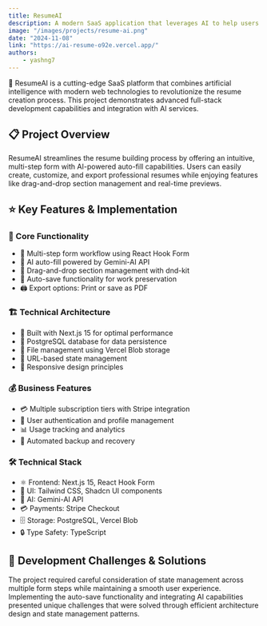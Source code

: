 ```yaml
---
title: ResumeAI
description: A modern SaaS application that leverages AI to help users create professional resumes with features like auto-fill, drag-and-drop sections, and multiple subscription tiers.
image: "/images/projects/resume-ai.png"
date: "2024-11-08"
link: "https://ai-resume-o92e.vercel.app/"
authors:
    - yashng7
---
```


🤖 ResumeAI is a cutting-edge SaaS platform that combines artificial intelligence with modern web technologies to revolutionize the resume creation process. This project demonstrates advanced full-stack development capabilities and integration with AI services.

## 📋 Project Overview

ResumeAI streamlines the resume building process by offering an intuitive, multi-step form with AI-powered auto-fill capabilities. Users can easily create, customize, and export professional resumes while enjoying features like drag-and-drop section management and real-time previews.

## ⭐ Key Features & Implementation

### 🎯 Core Functionality
- 📝 Multi-step form workflow using React Hook Form
- 🤖 AI auto-fill powered by Gemini-AI API
- 🎨 Drag-and-drop section management with dnd-kit
- 💾 Auto-save functionality for work preservation
- 🖨️ Export options: Print or save as PDF

### 🏗️ Technical Architecture
- 🔄 Built with Next.js 15 for optimal performance
- 💽 PostgreSQL database for data persistence
- 📁 File management using Vercel Blob storage
- 🔗 URL-based state management
- 📱 Responsive design principles

### 💰 Business Features
- 💳 Multiple subscription tiers with Stripe integration
- 👥 User authentication and profile management
- 📊 Usage tracking and analytics
- 💾 Automated backup and recovery

### 🛠️ Technical Stack
- ⚛️ Frontend: Next.js 15, React Hook Form
- 🎨 UI: Tailwind CSS, Shadcn UI components
- 🤖 AI: Gemini-AI API
- 💳 Payments: Stripe Checkout
- 🗄️ Storage: PostgreSQL, Vercel Blob
- 🔒 Type Safety: TypeScript

## 💪 Development Challenges & Solutions

The project required careful consideration of state management across multiple form steps while maintaining a smooth user experience. Implementing the auto-save functionality and integrating AI capabilities presented unique challenges that were solved through efficient architecture design and state management patterns.